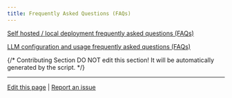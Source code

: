 ```yaml
---
title: Frequently Asked Questions (FAQs)
---
```



[Self hosted / local deployment frequently asked questions (FAQs)](https://docs.dify.ai/learn-more/faq/install-faq)

[LLM configuration and usage frequently asked questions (FAQs)](https://docs.dify.ai/learn-more/faq/use-llms-faq)

{/*
Contributing Section
DO NOT edit this section!
It will be automatically generated by the script.
*/}

---

[Edit this page](https://github.com/langgenius/dify-docs/edit/main/en/learn-more/faq/README.mdx) | [Report an issue](https://github.com/langgenius/dify-docs/issues/new?template=docs.yml)


